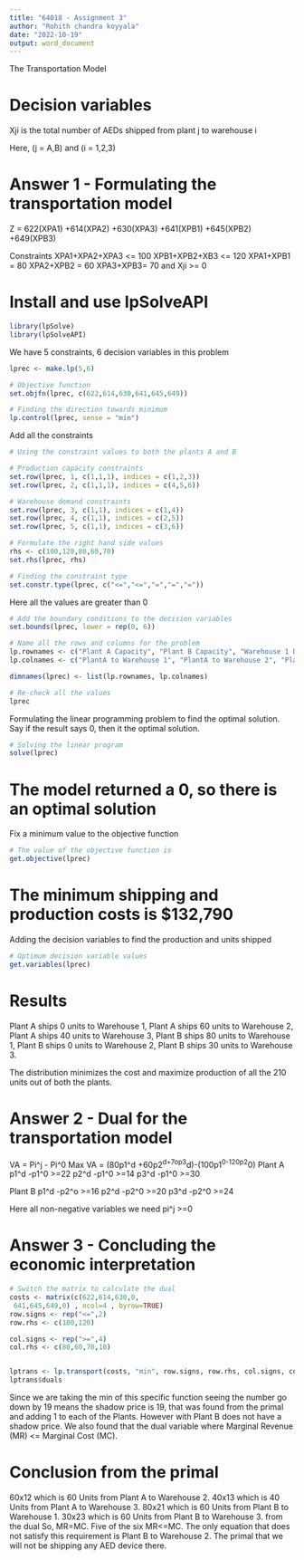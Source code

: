 ---
title: "64018 - Assignment 3"
author: "Rohith chandra koyyala"
date: "2022-10-19"
output: word_document
---

The Transportation Model

# Decision variables  
Xji is the total number of AEDs shipped from plant j to warehouse i

Here, (j = A,B) and (i = 1,2,3)

# Answer 1 - Formulating the transportation model
Z = 622(XPA1) +614(XPA2) +630(XPA3) +641(XPB1) +645(XPB2) +649(XPB3)

Constraints 
XPA1+XPA2+XPA3 <= 100
XPB1+XPB2+XB3 <= 120
XPA1+XPB1 = 80
XPA2+XPB2 = 60
XPA3+XPB3= 70
and Xji >= 0

# Install and use lpSolveAPI 
```{r}
library(lpSolve)
library(lpSolveAPI)
```

We have 5 constraints, 6 decision variables in this problem
```{r}
lprec <- make.lp(5,6)

# Objective function 
set.objfn(lprec, c(622,614,630,641,645,649))

# Finding the direction towards minimum
lp.control(lprec, sense = "min")
```

Add all the constraints 
```{r}

# Using the constraint values to both the plants A and B

# Production capacity constraints
set.row(lprec, 1, c(1,1,1), indices = c(1,2,3))
set.row(lprec, 2, c(1,1,1), indices = c(4,5,6))

# Warehouse demand constraints
set.row(lprec, 3, c(1,1), indices = c(1,4))
set.row(lprec, 4, c(1,1), indices = c(2,5))
set.row(lprec, 5, c(1,1), indices = c(3,6))

# Formulate the right hand side values
rhs <- c(100,120,80,60,70)
set.rhs(lprec, rhs)

# Finding the constraint type
set.constr.type(lprec, c("<=","<=","=","=","="))
```


Here all the values are greater than 0 
```{r}
# Add the boundary conditions to the decision variables
set.bounds(lprec, lower = rep(0, 6))

# Name all the rows and columns for the problem
lp.rownames <- c("Plant A Capacity", "Plant B Capacity", "Warehouse 1 Demand", "Warehouse 2 Demand", "Warehouse 3 Demand")
lp.colnames <- c("PlantA to Warehouse 1", "PlantA to Warehouse 2", "PlantA to Warehouse 3", "PlantB to Warehouse 1", "PlantB to Warehouse 2", "PlantB to Warehouse 3")

dimnames(lprec) <- list(lp.rownames, lp.colnames)
```


```{r}
# Re-check all the values
lprec
```

Formulating the linear programming problem to find the optimal solution. Say if the result says 0, then it the optimal solution.
```{r}
# Solving the linear program
solve(lprec)
```
# The model returned a 0, so there is an optimal solution 

Fix a minimum value to the objective function 
```{r}
# The value of the objective function is
get.objective(lprec)
```
# The minimum shipping and production costs is $132,790 

Adding the decision variables to find the production and units shipped

```{r}
# Optimum decision variable values
get.variables(lprec)
```

# Results
Plant A ships 0 units to Warehouse 1, 
Plant A ships 60 units to Warehouse 2, 
Plant A ships 40 units to Warehouse 3, 
Plant B ships 80 units to Warehouse 1, 
Plant B ships 0 units to Warehouse 2, 
Plant B ships 30 units to Warehouse 3.

The distribution minimizes the cost and maximize production of all the 210 units out of both the plants.

# Answer 2 - Dual for the transportation model

VA = Pi^j - Pi^0
Max VA = (80p1^d +60p2^d+7op3^d)-(100p1^0-120p2^0)
  Plant A 
  p1^d -p1^0 >=22
  p2^d -p1^0 >=14
  p3^d -p1^0 >=30
  
  Plant B
  p1^d -p2^o >=16
  p2^d -p2^0 >=20
  p3^d -p2^0 >=24
  
Here all non-negative variables we need pi^j >=0

# Answer 3 - Concluding the economic interpretation

```{r}
# Switch the matrix to calculate the dual
costs <- matrix(c(622,614,630,0,
 641,645,649,0) , ncol=4 , byrow=TRUE)
row.signs <- rep("<=",2)
row.rhs <- c(100,120)

col.signs <- rep(">=",4)
col.rhs <- c(80,60,70,10)


lptrans <- lp.transport(costs, "min", row.signs, row.rhs, col.signs, col.rhs)
lptrans$duals
```

Since we are taking the min of this specific function seeing the number go down by 19 means the shadow price is 19, that
was found from the primal and adding 1 to each of the Plants. However with Plant B does not have a shadow price. We also
found that the dual variable where Marginal Revenue (MR) <= Marginal Cost (MC). 

# Conclusion from the primal
60x12 which is 60 Units from Plant A to Warehouse 2.
40x13 which is 40 Units from Plant A to Warehouse 3.
80x21 which is 60 Units from Plant B to Warehouse 1.
30x23 which is 60 Units from Plant B to Warehouse 3.
from the dual
So, MR=MC. Five of the six MR<=MC. The only equation that does not satisfy this requirement is Plant B to
Warehouse 2. 
The primal that we will not be shipping any AED device there.
